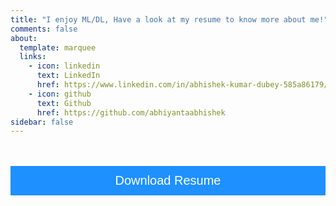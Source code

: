 ```yaml
---
title: "I enjoy ML/DL, Have a look at my resume to know more about me!"
comments: false
about:
  template: marquee
  links:
    - icon: linkedin
      text: LinkedIn
      href: https://www.linkedin.com/in/abhishek-kumar-dubey-585a86179/
    - icon: github
      text: Github
      href: https://github.com/abhiyantaabhishek
sidebar: false
---
```


<html>
<head>
<meta name="viewport" content="width=device-width, initial-scale=1">
<!-- Add icon library -->
<link rel="stylesheet" href="https://cdnjs.cloudflare.com/ajax/libs/font-awesome/4.7.0/css/font-awesome.min.css">
<style>
.btn {
  background-color: DodgerBlue;
  border: none;
  color: white;
  padding: 12px 30px;
  cursor: pointer;
  font-size: 20px;
}

/* Darker background on mouse-over */
.btn:hover {
  background-color: RoyalBlue;
}
</style>
</head>
<body>
<br><br>
</body>
</html>
::: column-screen-inset-shaded
<form method="get" action="https://abhiyantaabhishek.github.io/IITH-Data-Science//about.pdf">
   <button class="btn" style="width:100%"><i class="fa fa-download"></i> Download Resume </button>
</form>
<object 
    width="100%" 
    height="900" 
    data="https://docs.google.com/gview?embedded=true&url=https://abhiyantaabhishek.github.io/IITH-Data-Science//about.pdf">
</object>

<!-- <object data="https://abhiyantaabhishek.github.io/IITH-Data-Science//about.pdf" type="application/pdf" width="100%" height="2340">
<a href="https://abhiyantaabhishek.github.io/IITH-Data-Science//about.pdf">test.pdf</a>
</object> -->
:::